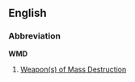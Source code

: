 ==English==

===Abbreviation===
'''WMD'''

# [[weapon of mass destruction|Weapon(s) of Mass Destruction]]